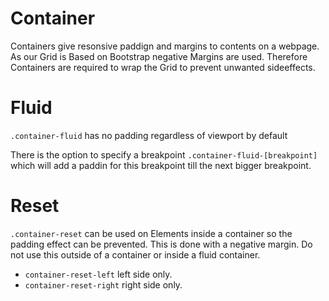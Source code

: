 
<Meta of={ContainerStories} />

# Container

Containers give resonsive paddign and margins to contents on a webpage. As our Grid is Based on Bootstrap negative Margins are used. Therefore Containers are required to wrap the Grid to prevent unwanted sideeffects.

<Canvas of={ContainerStories.Default} />

# Fluid

`.container-fluid` has no padding regardless of viewport by default

There is the option to specify a breakpoint `.container-fluid-[breakpoint]` which will add a paddin for this breakpoint till the next bigger breakpoint.

# Reset

`.container-reset` can be used on Elements inside a container so the padding effect can be prevented. This is done with a negative margin. Do not use this outside of a container or inside a fluid container.

- `container-reset-left` left side only.
- `container-reset-right` right side only.
